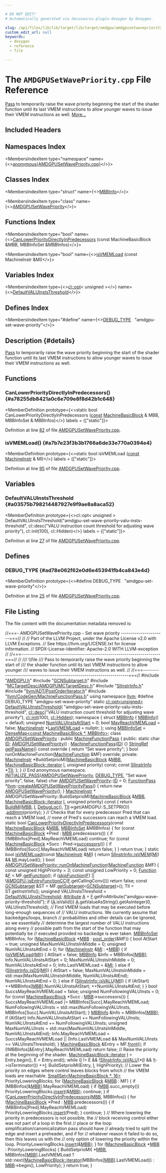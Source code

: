 ```yaml
---

# DO NOT EDIT!
# Automatically generated via docusaurus-plugin-doxygen by Doxygen.

slug: /api/files/lib/lib/target/lib/target/amdgpu/amdgpusetwavepriority-cpp
custom_edit_url: null
keywords:
  - doxygen
  - reference
  - file

---
```





# The `AMDGPUSetWavePriority.cpp` File Reference

<DoxygenPage pluginConfig={pluginConfig}>

<a href="/docs/api/classes/llvm/pass">Pass</a> to temporarily raise the wave priority beginning the start of the shader function until its last VMEM instructions to allow younger waves to issue their VMEM instructions as well. <a href="#details">More...</a>

## Included Headers

<IncludesList>
<IncludesListItem
  filePath="AMDGPU.h"
  permalink="/docs/api/files/lib/lib/target/lib/target/amdgpu/amdgpu-h"
  isLocal="true" />
<IncludesListItem
  filePath="GCNSubtarget.h"
  permalink="/docs/api/files/lib/lib/target/lib/target/amdgpu/gcnsubtarget-h"
  isLocal="true" />
<IncludesListItem
  filePath="MCTargetDesc/AMDGPUMCTargetDesc.h"
  permalink="/docs/api/files/lib/lib/target/lib/target/amdgpu/lib/target/amdgpu/mctargetdesc/amdgpumctargetdesc-h"
  isLocal="true" />
<IncludesListItem
  filePath="SIInstrInfo.h"
  permalink="/docs/api/files/lib/lib/target/lib/target/amdgpu/siinstrinfo-h"
  isLocal="true" />
<IncludesListItem
  filePath="llvm/ADT/PostOrderIterator.h"
  permalink="/docs/api/files/include/include/llvm/include/llvm/adt/postorderiterator-h"
  isLocal="true" />
<IncludesListItem
  filePath="llvm/CodeGen/MachineFunctionPass.h"
  permalink="/docs/api/files/include/include/llvm/include/llvm/codegen/machinefunctionpass-h"
  isLocal="true" />
</IncludesList>

## Namespaces Index

<MembersIndex>

<MembersIndexItem
  type="namespace"
  name={<><a href="/docs/api/namespaces/anonymous-amdgpusetwavepriority-cpp-">anonymous&#123;AMDGPUSetWavePriority.cpp&#125;</a></>}>
</MembersIndexItem>

</MembersIndex>

## Classes Index

<MembersIndex>

<MembersIndexItem
  type="struct"
  name={<><a href="/docs/api/structs/anonymous-namespace-amdgpusetwavepriority-cpp-/mbbinfo">MBBInfo</a></>}>
</MembersIndexItem>

<MembersIndexItem
  type="class"
  name={<><a href="/docs/api/classes/anonymous-namespace-amdgpusetwavepriority-cpp-/amdgpusetwavepriority">AMDGPUSetWavePriority</a></>}>
</MembersIndexItem>

</MembersIndex>

## Functions Index

<MembersIndex>

<MembersIndexItem
  type="bool"
  name={<><a href="#a78255db8421a0c6e709e8f8d42b1c648">CanLowerPriorityDirectlyInPredecessors</a> (const MachineBasicBlock &amp;MBB, MBBInfoSet &amp;MBBInfos)</>}>
</MembersIndexItem>

<MembersIndexItem
  type="bool"
  name={<><a href="#a7b7e23f3b3b1766a6de33e770a0394e4">isVMEMLoad</a> (const MachineInstr &amp;MI)</>}>
</MembersIndexItem>

</MembersIndex>

## Variables Index

<MembersIndex>

<MembersIndexItem
  type={<><a href="/docs/api/classes/llvm/cl/opt">cl::opt</a>&lt; unsigned &gt;</>}
  name={<><a href="#a03575b798214487927e9f9ae8a8aca52">DefaultVALUInstsThreshold</a></>}>
</MembersIndexItem>

</MembersIndex>

## Defines Index

<MembersIndex>

<MembersIndexItem
  type="#define"
  name={<><a href="#ad78e062f62e0d6e453941fb4ca843e4d">DEBUG&#95;TYPE</a>&nbsp;&nbsp;&nbsp;&quot;amdgpu-set-wave-priority&quot;</>}>
</MembersIndexItem>

</MembersIndex>

## Description {#details}

<a href="/docs/api/classes/llvm/pass">Pass</a> to temporarily raise the wave priority beginning the start of the shader function until its last VMEM instructions to allow younger waves to issue their VMEM instructions as well.

<SectionDefinition>

## Functions

### CanLowerPriorityDirectlyInPredecessors() {#a78255db8421a0c6e709e8f8d42b1c648}

<MemberDefinition
  prototype={<>static bool CanLowerPriorityDirectlyInPredecessors (<a href="/docs/api/files/lib/lib/target/lib/target/aarch64/aarch64promoteconstant-cpp/#a90f8350fecae261c25be85d38b451bff">const</a> <a href="/docs/api/classes/llvm/machinebasicblock">MachineBasicBlock</a> &amp; MBB, MBBInfoSet &amp; MBBInfos)</>}
  labels = {["static"]}>

Definition at line <a href="#l00082">82</a> of file <a href="/docs/api/files/lib/lib/target/lib/target/amdgpu/amdgpusetwavepriority-cpp">AMDGPUSetWavePriority.cpp</a>.
</MemberDefinition>

### isVMEMLoad() {#a7b7e23f3b3b1766a6de33e770a0394e4}

<MemberDefinition
  prototype={<>static bool isVMEMLoad (<a href="/docs/api/files/lib/lib/target/lib/target/aarch64/aarch64promoteconstant-cpp/#a90f8350fecae261c25be85d38b451bff">const</a> <a href="/docs/api/classes/llvm/machineinstr">MachineInstr</a> &amp; MI)</>}
  labels = {["static"]}>

Definition at line <a href="#l00095">95</a> of file <a href="/docs/api/files/lib/lib/target/lib/target/amdgpu/amdgpusetwavepriority-cpp">AMDGPUSetWavePriority.cpp</a>.
</MemberDefinition>

</SectionDefinition>

<SectionDefinition>

## Variables

### DefaultVALUInstsThreshold {#a03575b798214487927e9f9ae8a8aca52}

<MemberDefinition
  prototype={<>cl::opt&lt; unsigned &gt; DefaultVALUInstsThreshold(&quot;amdgpu-set-wave-priority-valu-insts-threshold&quot;, cl::desc(&quot;VALU instruction count threshold for adjusting wave priority&quot;), cl::init(100), cl::Hidden)</>}
  labels = {["static"]}>

Definition at line <a href="#l00027">27</a> of file <a href="/docs/api/files/lib/lib/target/lib/target/amdgpu/amdgpusetwavepriority-cpp">AMDGPUSetWavePriority.cpp</a>.
</MemberDefinition>

</SectionDefinition>

<SectionDefinition>

## Defines

### DEBUG&#95;TYPE {#ad78e062f62e0d6e453941fb4ca843e4d}

<MemberDefinition
  prototype={<>#define DEBUG&#95;TYPE&nbsp;&nbsp;&nbsp;&quot;amdgpu-set-wave-priority&quot;</>}>

Definition at line <a href="#l00025">25</a> of file <a href="/docs/api/files/lib/lib/target/lib/target/amdgpu/amdgpusetwavepriority-cpp">AMDGPUSetWavePriority.cpp</a>.
</MemberDefinition>

</SectionDefinition>

## File Listing

The file content with the documentation metadata removed is:

<ProgramListing>

<Link id="l00001" /><CodeLine lineNumber="1"><Highlight kind="comment">//===- AMDGPUSetWavePriority.cpp - Set wave priority ----------------------===//</Highlight><Highlight kind="normal"></Highlight></CodeLine>
<Link id="l00002" /><CodeLine lineNumber="2"><Highlight kind="normal"></Highlight><Highlight kind="comment">//</Highlight><Highlight kind="normal"></Highlight></CodeLine>
<Link id="l00003" /><CodeLine lineNumber="3"><Highlight kind="normal"></Highlight><Highlight kind="comment">// Part of the LLVM Project, under the Apache License v2.0 with LLVM Exceptions.</Highlight><Highlight kind="normal"></Highlight></CodeLine>
<Link id="l00004" /><CodeLine lineNumber="4"><Highlight kind="normal"></Highlight><Highlight kind="comment">// See https://llvm.org/LICENSE.txt for license information.</Highlight><Highlight kind="normal"></Highlight></CodeLine>
<Link id="l00005" /><CodeLine lineNumber="5"><Highlight kind="normal"></Highlight><Highlight kind="comment">// SPDX-License-Identifier: Apache-2.0 WITH LLVM-exception</Highlight><Highlight kind="normal"></Highlight></CodeLine>
<Link id="l00006" /><CodeLine lineNumber="6"><Highlight kind="normal"></Highlight><Highlight kind="comment">//</Highlight><Highlight kind="normal"></Highlight></CodeLine>
<Link id="l00007" /><CodeLine lineNumber="7"><Highlight kind="normal"></Highlight><Highlight kind="comment">//===----------------------------------------------------------------------===//</Highlight><Highlight kind="normal"></Highlight></CodeLine>
<Link id="l00008" /><CodeLine lineNumber="8"><Highlight kind="normal"></Highlight><Highlight kind="comment">//</Highlight><Highlight kind="comment"></Highlight></CodeLine>
<Link id="l00009" /><CodeLine lineNumber="9"><Highlight kind="comment">/// \\file</Highlight></CodeLine>
<Link id="l00010" /><CodeLine lineNumber="10"><Highlight kind="comment">/// Pass to temporarily raise the wave priority beginning the start of</Highlight></CodeLine>
<Link id="l00011" /><CodeLine lineNumber="11"><Highlight kind="comment">/// the shader function until its last VMEM instructions to allow younger</Highlight></CodeLine>
<Link id="l00012" /><CodeLine lineNumber="12"><Highlight kind="comment">/// waves to issue their VMEM instructions as well.</Highlight><Highlight kind="normal"></Highlight></CodeLine>
<Link id="l00013" /><CodeLine lineNumber="13"><Highlight kind="normal"></Highlight><Highlight kind="comment">//</Highlight><Highlight kind="normal"></Highlight></CodeLine>
<Link id="l00014" /><CodeLine lineNumber="14"><Highlight kind="normal"></Highlight><Highlight kind="comment">//===----------------------------------------------------------------------===//</Highlight><Highlight kind="normal"></Highlight></CodeLine>
<Link id="l00015" /><CodeLine lineNumber="15"><Highlight kind="normal"></Highlight></CodeLine>
<Link id="l00016" /><CodeLine lineNumber="16"><Highlight kind="normal"></Highlight><Highlight kind="preprocessor">#include &quot;<a href="/docs/api/files/lib/lib/target/lib/target/amdgpu/amdgpu-h">AMDGPU.h</a>&quot;</Highlight><Highlight kind="normal"></Highlight></CodeLine>
<Link id="l00017" /><CodeLine lineNumber="17"><Highlight kind="normal"></Highlight><Highlight kind="preprocessor">#include &quot;<a href="/docs/api/files/lib/lib/target/lib/target/amdgpu/gcnsubtarget-h">GCNSubtarget.h</a>&quot;</Highlight><Highlight kind="normal"></Highlight></CodeLine>
<Link id="l00018" /><CodeLine lineNumber="18"><Highlight kind="normal"></Highlight><Highlight kind="preprocessor">#include &quot;<a href="/docs/api/files/lib/lib/target/lib/target/amdgpu/lib/target/amdgpu/mctargetdesc/amdgpumctargetdesc-h">MCTargetDesc/AMDGPUMCTargetDesc.h</a>&quot;</Highlight><Highlight kind="normal"></Highlight></CodeLine>
<Link id="l00019" /><CodeLine lineNumber="19"><Highlight kind="normal"></Highlight><Highlight kind="preprocessor">#include &quot;<a href="/docs/api/files/lib/lib/target/lib/target/amdgpu/siinstrinfo-h">SIInstrInfo.h</a>&quot;</Highlight><Highlight kind="normal"></Highlight></CodeLine>
<Link id="l00020" /><CodeLine lineNumber="20"><Highlight kind="normal"></Highlight><Highlight kind="preprocessor">#include &quot;<a href="/docs/api/files/include/include/llvm/include/llvm/adt/postorderiterator-h">llvm/ADT/PostOrderIterator.h</a>&quot;</Highlight><Highlight kind="normal"></Highlight></CodeLine>
<Link id="l00021" /><CodeLine lineNumber="21"><Highlight kind="normal"></Highlight><Highlight kind="preprocessor">#include &quot;<a href="/docs/api/files/include/include/llvm/include/llvm/codegen/machinefunctionpass-h">llvm/CodeGen/MachineFunctionPass.h</a>&quot;</Highlight><Highlight kind="normal"></Highlight></CodeLine>
<Link id="l00022" /><CodeLine lineNumber="22"><Highlight kind="normal"></Highlight></CodeLine>
<Link id="l00023" /><CodeLine lineNumber="23"><Highlight kind="normal"></Highlight><Highlight kind="keyword">using namespace </Highlight><Highlight kind="normal"><a href="/docs/api/namespaces/llvm">llvm</a>;</Highlight></CodeLine>
<Link id="l00024" /><CodeLine lineNumber="24"><Highlight kind="normal"></Highlight></CodeLine>
<Link id="l00025" /><CodeLine lineNumber="25" lineLink="#ad78e062f62e0d6e453941fb4ca843e4d"><Highlight kind="normal"></Highlight><Highlight kind="preprocessor">#define DEBUG&#95;TYPE &quot;amdgpu-set-wave-priority&quot;</Highlight><Highlight kind="normal"></Highlight></CodeLine>
<Link id="l00026" /><CodeLine lineNumber="26"><Highlight kind="normal"></Highlight></CodeLine>
<Link id="l00027" /><CodeLine lineNumber="27" lineLink="#a03575b798214487927e9f9ae8a8aca52"><Highlight kind="normal"></Highlight><Highlight kind="keyword">static</Highlight><Highlight kind="normal"> <a href="/docs/api/classes/llvm/cl/opt">cl::opt&lt;unsigned&gt;</a> <a href="#a03575b798214487927e9f9ae8a8aca52">DefaultVALUInstsThreshold</a>(</Highlight></CodeLine>
<Link id="l00028" /><CodeLine lineNumber="28"><Highlight kind="normal">    </Highlight><Highlight kind="stringliteral">&quot;amdgpu-set-wave-priority-valu-insts-threshold&quot;</Highlight><Highlight kind="normal">,</Highlight></CodeLine>
<Link id="l00029" /><CodeLine lineNumber="29"><Highlight kind="normal">    <a href="/docs/api/structs/llvm/cl/desc">cl::desc</a>(</Highlight><Highlight kind="stringliteral">&quot;VALU instruction count threshold for adjusting wave priority&quot;</Highlight><Highlight kind="normal">),</Highlight></CodeLine>
<Link id="l00030" /><CodeLine lineNumber="30"><Highlight kind="normal">    <a href="/docs/api/namespaces/llvm/cl/#ac12e6a8f3a1b511f0dee2ed6de0ae806">cl::init</a>(100), <a href="/docs/api/namespaces/llvm/cl/#a68075925a54790e71ca790e1d4f21a40a263ac008d8d31f13ce460395fc4cf7e6">cl::Hidden</a>);</Highlight></CodeLine>
<Link id="l00031" /><CodeLine lineNumber="31"><Highlight kind="normal"></Highlight></CodeLine>
<Link id="l00032" /><CodeLine lineNumber="32" lineLink="/docs/api/namespaces/anonymous-amdgpusetwavepriority-cpp-"><Highlight kind="normal"></Highlight><Highlight kind="keyword">namespace </Highlight><Highlight kind="normal">&#123;</Highlight></CodeLine>
<Link id="l00033" /><CodeLine lineNumber="33"><Highlight kind="normal"></Highlight></CodeLine>
<Link id="l00034" /><CodeLine lineNumber="34" lineLink="/docs/api/structs/anonymous-namespace-amdgpusetwavepriority-cpp-/mbbinfo"><Highlight kind="normal"></Highlight><Highlight kind="keyword">struct </Highlight><Highlight kind="normal"><a href="/docs/api/structs/anonymous-namespace-amdgpusetwavepriority-cpp-/mbbinfo/#a772ad75ff209c623667a4eec0680467b">MBBInfo</a> &#123;</Highlight></CodeLine>
<Link id="l00035" /><CodeLine lineNumber="35" lineLink="/docs/api/structs/anonymous-namespace-amdgpusetwavepriority-cpp-/mbbinfo/#a772ad75ff209c623667a4eec0680467b"><Highlight kind="normal">  <a href="/docs/api/structs/anonymous-namespace-amdgpusetwavepriority-cpp-/mbbinfo/#a772ad75ff209c623667a4eec0680467b">MBBInfo</a>() = </Highlight><Highlight kind="keywordflow">default</Highlight><Highlight kind="normal">;</Highlight></CodeLine>
<Link id="l00036" /><CodeLine lineNumber="36" lineLink="/docs/api/structs/anonymous-namespace-amdgpusetwavepriority-cpp-/mbbinfo/#ac4b5696d4e17916127b2b014d46023f5"><Highlight kind="normal">  </Highlight><Highlight kind="keywordtype">unsigned</Highlight><Highlight kind="normal"> <a href="/docs/api/structs/anonymous-namespace-amdgpusetwavepriority-cpp-/mbbinfo/#ac4b5696d4e17916127b2b014d46023f5">NumVALUInstsAtStart</a> = 0;</Highlight></CodeLine>
<Link id="l00037" /><CodeLine lineNumber="37" lineLink="/docs/api/structs/anonymous-namespace-amdgpusetwavepriority-cpp-/mbbinfo/#ac183f7bf12510800542a82a29fa96ee9"><Highlight kind="normal">  </Highlight><Highlight kind="keywordtype">bool</Highlight><Highlight kind="normal"> <a href="/docs/api/structs/anonymous-namespace-amdgpusetwavepriority-cpp-/mbbinfo/#ac183f7bf12510800542a82a29fa96ee9">MayReachVMEMLoad</a> = </Highlight><Highlight kind="keyword">false</Highlight><Highlight kind="normal">;</Highlight></CodeLine>
<Link id="l00038" /><CodeLine lineNumber="38" lineLink="/docs/api/structs/anonymous-namespace-amdgpusetwavepriority-cpp-/mbbinfo/#a01f94a546ce324f33b06e8152752032b"><Highlight kind="normal">  <a href="/docs/api/classes/llvm/machineinstr">MachineInstr</a> &#42;<a href="/docs/api/structs/anonymous-namespace-amdgpusetwavepriority-cpp-/mbbinfo/#a01f94a546ce324f33b06e8152752032b">LastVMEMLoad</a> = </Highlight><Highlight kind="keyword">nullptr</Highlight><Highlight kind="normal">;</Highlight></CodeLine>
<Link id="l00039" /><CodeLine lineNumber="39"><Highlight kind="normal">&#125;;</Highlight></CodeLine>
<Link id="l00040" /><CodeLine lineNumber="40"><Highlight kind="normal"></Highlight></CodeLine>
<Link id="l00041" /><CodeLine lineNumber="41" lineLink="/docs/api/namespaces/anonymous-amdgpusetwavepriority-cpp-/#a52c1ef3bc48384765161eec7bd377eab"><Highlight kind="normal"></Highlight><Highlight kind="keyword">using </Highlight><Highlight kind="normal"><a href="/docs/api/namespaces/anonymous-amdgpusetwavepriority-cpp-/#a52c1ef3bc48384765161eec7bd377eab">MBBInfoSet</a> = <a href="/docs/api/classes/llvm/densemap">DenseMap&lt;const MachineBasicBlock &#42;, MBBInfo&gt;</a>;</Highlight></CodeLine>
<Link id="l00042" /><CodeLine lineNumber="42"><Highlight kind="normal"></Highlight></CodeLine>
<Link id="l00043" /><CodeLine lineNumber="43" lineLink="/docs/api/classes/anonymous-namespace-amdgpusetwavepriority-cpp-/amdgpusetwavepriority"><Highlight kind="normal"></Highlight><Highlight kind="keyword">class </Highlight><Highlight kind="normal"><a href="/docs/api/classes/anonymous-namespace-amdgpusetwavepriority-cpp-/amdgpusetwavepriority/#a54308128f34269d122780048793e674c">AMDGPUSetWavePriority</a> : </Highlight><Highlight kind="keyword">public</Highlight><Highlight kind="normal"> <a href="/docs/api/classes/llvm/machinefunctionpass/#a29c81d2386f4a727c6d33413807530c8">MachineFunctionPass</a> &#123;</Highlight></CodeLine>
<Link id="l00044" /><CodeLine lineNumber="44"><Highlight kind="normal"></Highlight><Highlight kind="keyword">public</Highlight><Highlight kind="normal">:</Highlight></CodeLine>
<Link id="l00045" /><CodeLine lineNumber="45" lineLink="/docs/api/classes/anonymous-namespace-amdgpusetwavepriority-cpp-/amdgpusetwavepriority/#a2a8480bbb0d40a9cc937d858e9f720a9"><Highlight kind="normal">  </Highlight><Highlight kind="keyword">static</Highlight><Highlight kind="normal"> </Highlight><Highlight kind="keywordtype">char</Highlight><Highlight kind="normal"> <a href="/docs/api/classes/anonymous-namespace-amdgpusetwavepriority-cpp-/amdgpusetwavepriority/#a2a8480bbb0d40a9cc937d858e9f720a9">ID</a>;</Highlight></CodeLine>
<Link id="l00046" /><CodeLine lineNumber="46"><Highlight kind="normal"></Highlight></CodeLine>
<Link id="l00047" /><CodeLine lineNumber="47" lineLink="/docs/api/classes/anonymous-namespace-amdgpusetwavepriority-cpp-/amdgpusetwavepriority/#a54308128f34269d122780048793e674c"><Highlight kind="normal">  <a href="/docs/api/classes/anonymous-namespace-amdgpusetwavepriority-cpp-/amdgpusetwavepriority/#a54308128f34269d122780048793e674c">AMDGPUSetWavePriority</a>() : <a href="/docs/api/classes/llvm/machinefunctionpass/#a29c81d2386f4a727c6d33413807530c8">MachineFunctionPass</a>(<a href="/docs/api/classes/anonymous-namespace-amdgpusetwavepriority-cpp-/amdgpusetwavepriority/#a2a8480bbb0d40a9cc937d858e9f720a9">ID</a>) &#123;&#125;</Highlight></CodeLine>
<Link id="l00048" /><CodeLine lineNumber="48"><Highlight kind="normal"></Highlight></CodeLine>
<Link id="l00049" /><CodeLine lineNumber="49" lineLink="/docs/api/classes/anonymous-namespace-amdgpusetwavepriority-cpp-/amdgpusetwavepriority/#a723effe6ec91d8d6254862d35cca0bb6"><Highlight kind="normal">  <a href="/docs/api/classes/llvm/stringref">StringRef</a> <a href="/docs/api/classes/anonymous-namespace-amdgpusetwavepriority-cpp-/amdgpusetwavepriority/#a723effe6ec91d8d6254862d35cca0bb6">getPassName</a>()</Highlight><Highlight kind="keyword"> const override </Highlight><Highlight kind="normal">&#123; </Highlight><Highlight kind="keywordflow">return</Highlight><Highlight kind="normal"> </Highlight><Highlight kind="stringliteral">&quot;Set wave priority&quot;</Highlight><Highlight kind="normal">; &#125;</Highlight></CodeLine>
<Link id="l00050" /><CodeLine lineNumber="50"><Highlight kind="normal"></Highlight></CodeLine>
<Link id="l00051" /><CodeLine lineNumber="51"><Highlight kind="normal">  </Highlight><Highlight kind="keywordtype">bool</Highlight><Highlight kind="normal"> runOnMachineFunction(<a href="/docs/api/classes/llvm/machinefunction">MachineFunction</a> &amp;MF) </Highlight><Highlight kind="keyword">override</Highlight><Highlight kind="normal">;</Highlight></CodeLine>
<Link id="l00052" /><CodeLine lineNumber="52"><Highlight kind="normal"></Highlight></CodeLine>
<Link id="l00053" /><CodeLine lineNumber="53"><Highlight kind="normal"></Highlight><Highlight kind="keyword">private</Highlight><Highlight kind="normal">:</Highlight></CodeLine>
<Link id="l00054" /><CodeLine lineNumber="54"><Highlight kind="normal">  <a href="/docs/api/classes/llvm/machineinstr">MachineInstr</a> &#42;BuildSetprioMI(<a href="/docs/api/classes/llvm/machinebasicblock">MachineBasicBlock</a> &amp;<a href="/docs/api/files/lib/lib/target/lib/target/arm/armslshardening-cpp/#a5958512eae2979bd2eb383977996a600">MBB</a>,</Highlight></CodeLine>
<Link id="l00055" /><CodeLine lineNumber="55"><Highlight kind="normal">                               <a href="/docs/api/classes/llvm/machinebasicblock/#ae34c996b58df9b9ce6695a0c8b70c533">MachineBasicBlock::iterator</a> <a href="/docs/api/files/lib/lib/support/md5-cpp/#ac0eafdc9ee161b71e7af98af736952fd">I</a>,</Highlight></CodeLine>
<Link id="l00056" /><CodeLine lineNumber="56"><Highlight kind="normal">                               </Highlight><Highlight kind="keywordtype">unsigned</Highlight><Highlight kind="normal"> priority) </Highlight><Highlight kind="keyword">const</Highlight><Highlight kind="normal">;</Highlight></CodeLine>
<Link id="l00057" /><CodeLine lineNumber="57"><Highlight kind="normal"></Highlight></CodeLine>
<Link id="l00058" /><CodeLine lineNumber="58"><Highlight kind="normal">  </Highlight><Highlight kind="keyword">const</Highlight><Highlight kind="normal"> <a href="/docs/api/classes/llvm/siinstrinfo">SIInstrInfo</a> &#42;<a href="/docs/api/files/lib/lib/target/lib/target/hexagon/hexagoncopytocombine-cpp/#a1d40004718218dbdf06b496766299101">TII</a>;</Highlight></CodeLine>
<Link id="l00059" /><CodeLine lineNumber="59"><Highlight kind="normal">&#125;;</Highlight></CodeLine>
<Link id="l00060" /><CodeLine lineNumber="60"><Highlight kind="normal"></Highlight></CodeLine>
<Link id="l00061" /><CodeLine lineNumber="61"><Highlight kind="normal">&#125; </Highlight><Highlight kind="comment">// End anonymous namespace.</Highlight><Highlight kind="normal"></Highlight></CodeLine>
<Link id="l00062" /><CodeLine lineNumber="62"><Highlight kind="normal"></Highlight></CodeLine>
<Link id="l00063" /><CodeLine lineNumber="63"><Highlight kind="normal"><a href="/docs/api/files/include/include/llvm/passsupport-h/#af807c9595d50b45c0008924c4679c85c">INITIALIZE&#95;PASS</a>(<a href="/docs/api/classes/anonymous-namespace-amdgpusetwavepriority-cpp-/amdgpusetwavepriority/#a54308128f34269d122780048793e674c">AMDGPUSetWavePriority</a>, <a href="/docs/api/files/include/include/llvm/include/llvm/adt/genericcycleimpl-h/#ad78e062f62e0d6e453941fb4ca843e4d">DEBUG&#95;TYPE</a>, </Highlight><Highlight kind="stringliteral">&quot;Set wave priority&quot;</Highlight><Highlight kind="normal">, </Highlight><Highlight kind="keyword">false</Highlight><Highlight kind="normal">,</Highlight></CodeLine>
<Link id="l00064" /><CodeLine lineNumber="64"><Highlight kind="normal">                </Highlight><Highlight kind="keyword">false</Highlight><Highlight kind="normal">)</Highlight></CodeLine>
<Link id="l00065" /><CodeLine lineNumber="65"><Highlight kind="normal"></Highlight></CodeLine>
<Link id="l00066" /><CodeLine lineNumber="66"><Highlight kind="normal">char <a href="/docs/api/classes/anonymous-namespace-amdgpusetwavepriority-cpp-/amdgpusetwavepriority/#a54308128f34269d122780048793e674c">AMDGPUSetWavePriority</a>::<a href="/docs/api/namespaces/llvm/callingconv/#abdf8cf606905c10634e831390981b0ed">ID</a> = 0;</Highlight></CodeLine>
<Link id="l00067" /><CodeLine lineNumber="67"><Highlight kind="normal"></Highlight></CodeLine>
<Link id="l00068" /><CodeLine lineNumber="68"><Highlight kind="normal"><a href="/docs/api/classes/llvm/functionpass">FunctionPass</a> &#42;<a href="/docs/api/namespaces/llvm">llvm</a>::<a href="/docs/api/namespaces/llvm/#a0b1328b2b52775fc6c78def1d06f39c6">createAMDGPUSetWavePriorityPass</a>() &#123;</Highlight></CodeLine>
<Link id="l00069" /><CodeLine lineNumber="69"><Highlight kind="normal">  </Highlight><Highlight kind="keywordflow">return</Highlight><Highlight kind="normal"> </Highlight><Highlight kind="keyword">new</Highlight><Highlight kind="normal"> <a href="/docs/api/classes/anonymous-namespace-amdgpusetwavepriority-cpp-/amdgpusetwavepriority/#a54308128f34269d122780048793e674c">AMDGPUSetWavePriority</a>();</Highlight></CodeLine>
<Link id="l00070" /><CodeLine lineNumber="70"><Highlight kind="normal">&#125;</Highlight></CodeLine>
<Link id="l00071" /><CodeLine lineNumber="71"><Highlight kind="normal"></Highlight></CodeLine>
<Link id="l00072" /><CodeLine lineNumber="72"><Highlight kind="normal"><a href="/docs/api/classes/llvm/machineinstr">MachineInstr</a> &#42;</Highlight></CodeLine>
<Link id="l00073" /><CodeLine lineNumber="73"><Highlight kind="normal">AMDGPUSetWavePriority::BuildSetprioMI(<a href="/docs/api/classes/llvm/machinebasicblock">MachineBasicBlock</a> &amp;<a href="/docs/api/files/lib/lib/target/lib/target/arm/armslshardening-cpp/#a5958512eae2979bd2eb383977996a600">MBB</a>,</Highlight></CodeLine>
<Link id="l00074" /><CodeLine lineNumber="74"><Highlight kind="normal">                                      <a href="/docs/api/classes/llvm/machinebasicblock/#ae34c996b58df9b9ce6695a0c8b70c533">MachineBasicBlock::iterator</a> <a href="/docs/api/files/lib/lib/support/md5-cpp/#ac0eafdc9ee161b71e7af98af736952fd">I</a>,</Highlight></CodeLine>
<Link id="l00075" /><CodeLine lineNumber="75"><Highlight kind="normal">                                      </Highlight><Highlight kind="keywordtype">unsigned</Highlight><Highlight kind="normal"> priority)</Highlight><Highlight kind="keyword"> const </Highlight><Highlight kind="normal">&#123;</Highlight></CodeLine>
<Link id="l00076" /><CodeLine lineNumber="76"><Highlight kind="normal">  </Highlight><Highlight kind="keywordflow">return</Highlight><Highlight kind="normal"> <a href="/docs/api/namespaces/llvm/#a17e04afcf0c5efeb0eb6a9a45287b5e4">BuildMI</a>(<a href="/docs/api/files/lib/lib/target/lib/target/arm/armslshardening-cpp/#a5958512eae2979bd2eb383977996a600">MBB</a>, <a href="/docs/api/files/lib/lib/support/md5-cpp/#ac0eafdc9ee161b71e7af98af736952fd">I</a>, <a href="/docs/api/namespaces/llvm/dwarf-linker/#a463a58e257d5f6fb2c39eb9a2474fc24ac2e06fc138163b7095fa483616a0a47a">DebugLoc</a>(), <a href="/docs/api/files/lib/lib/target/lib/target/hexagon/hexagoncopytocombine-cpp/#a1d40004718218dbdf06b496766299101">TII</a>-&gt;get(AMDGPU::S&#95;SETPRIO))</Highlight></CodeLine>
<Link id="l00077" /><CodeLine lineNumber="77"><Highlight kind="normal">      .<a href="/docs/api/classes/llvm/machineinstrbuilder/#a6c1f959947905135c7dd215b64957654">addImm</a>(priority);</Highlight></CodeLine>
<Link id="l00078" /><CodeLine lineNumber="78"><Highlight kind="normal">&#125;</Highlight></CodeLine>
<Link id="l00079" /><CodeLine lineNumber="79"><Highlight kind="normal"></Highlight></CodeLine>
<Link id="l00080" /><CodeLine lineNumber="80"><Highlight kind="normal"></Highlight><Highlight kind="comment">// Checks that for every predecessor Pred that can reach a VMEM load,</Highlight><Highlight kind="normal"></Highlight></CodeLine>
<Link id="l00081" /><CodeLine lineNumber="81"><Highlight kind="normal"></Highlight><Highlight kind="comment">// none of Pred&#39;s successors can reach a VMEM load.</Highlight><Highlight kind="normal"></Highlight></CodeLine>
<Link id="l00082" /><CodeLine lineNumber="82" lineLink="#a78255db8421a0c6e709e8f8d42b1c648"><Highlight kind="normal"></Highlight><Highlight kind="keyword">static</Highlight><Highlight kind="normal"> </Highlight><Highlight kind="keywordtype">bool</Highlight><Highlight kind="normal"> <a href="#a78255db8421a0c6e709e8f8d42b1c648">CanLowerPriorityDirectlyInPredecessors</a>(</Highlight><Highlight kind="keyword">const</Highlight><Highlight kind="normal"> <a href="/docs/api/classes/llvm/machinebasicblock">MachineBasicBlock</a> &amp;<a href="/docs/api/files/lib/lib/target/lib/target/arm/armslshardening-cpp/#a5958512eae2979bd2eb383977996a600">MBB</a>,</Highlight></CodeLine>
<Link id="l00083" /><CodeLine lineNumber="83"><Highlight kind="normal">                                                   <a href="/docs/api/namespaces/anonymous-amdgpusetwavepriority-cpp-/#a52c1ef3bc48384765161eec7bd377eab">MBBInfoSet</a> &amp;MBBInfos) &#123;</Highlight></CodeLine>
<Link id="l00084" /><CodeLine lineNumber="84"><Highlight kind="normal">  </Highlight><Highlight kind="keywordflow">for</Highlight><Highlight kind="normal"> (</Highlight><Highlight kind="keyword">const</Highlight><Highlight kind="normal"> <a href="/docs/api/classes/llvm/machinebasicblock">MachineBasicBlock</a> &#42;Pred : <a href="/docs/api/files/lib/lib/target/lib/target/arm/armslshardening-cpp/#a5958512eae2979bd2eb383977996a600">MBB</a>.predecessors()) &#123;</Highlight></CodeLine>
<Link id="l00085" /><CodeLine lineNumber="85"><Highlight kind="normal">    </Highlight><Highlight kind="keywordflow">if</Highlight><Highlight kind="normal"> (!MBBInfos&#91;Pred&#93;.MayReachVMEMLoad)</Highlight></CodeLine>
<Link id="l00086" /><CodeLine lineNumber="86"><Highlight kind="normal">      </Highlight><Highlight kind="keywordflow">continue</Highlight><Highlight kind="normal">;</Highlight></CodeLine>
<Link id="l00087" /><CodeLine lineNumber="87"><Highlight kind="normal">    </Highlight><Highlight kind="keywordflow">for</Highlight><Highlight kind="normal"> (</Highlight><Highlight kind="keyword">const</Highlight><Highlight kind="normal"> <a href="/docs/api/classes/llvm/machinebasicblock">MachineBasicBlock</a> &#42;Succ : Pred-&gt;<a href="/docs/api/classes/llvm/machinebasicblock/#ad88ff1529541fb4e243cc8ed90b11131">successors</a>()) &#123;</Highlight></CodeLine>
<Link id="l00088" /><CodeLine lineNumber="88"><Highlight kind="normal">      </Highlight><Highlight kind="keywordflow">if</Highlight><Highlight kind="normal"> (MBBInfos&#91;Succ&#93;.MayReachVMEMLoad)</Highlight></CodeLine>
<Link id="l00089" /><CodeLine lineNumber="89"><Highlight kind="normal">        </Highlight><Highlight kind="keywordflow">return</Highlight><Highlight kind="normal"> </Highlight><Highlight kind="keyword">false</Highlight><Highlight kind="normal">;</Highlight></CodeLine>
<Link id="l00090" /><CodeLine lineNumber="90"><Highlight kind="normal">    &#125;</Highlight></CodeLine>
<Link id="l00091" /><CodeLine lineNumber="91"><Highlight kind="normal">  &#125;</Highlight></CodeLine>
<Link id="l00092" /><CodeLine lineNumber="92"><Highlight kind="normal">  </Highlight><Highlight kind="keywordflow">return</Highlight><Highlight kind="normal"> </Highlight><Highlight kind="keyword">true</Highlight><Highlight kind="normal">;</Highlight></CodeLine>
<Link id="l00093" /><CodeLine lineNumber="93"><Highlight kind="normal">&#125;</Highlight></CodeLine>
<Link id="l00094" /><CodeLine lineNumber="94"><Highlight kind="normal"></Highlight></CodeLine>
<Link id="l00095" /><CodeLine lineNumber="95" lineLink="#a7b7e23f3b3b1766a6de33e770a0394e4"><Highlight kind="normal"></Highlight><Highlight kind="keyword">static</Highlight><Highlight kind="normal"> </Highlight><Highlight kind="keywordtype">bool</Highlight><Highlight kind="normal"> <a href="#a7b7e23f3b3b1766a6de33e770a0394e4">isVMEMLoad</a>(</Highlight><Highlight kind="keyword">const</Highlight><Highlight kind="normal"> <a href="/docs/api/classes/llvm/machineinstr">MachineInstr</a> &amp;<a href="/docs/api/files/lib/lib/codegen/lib/codegen/globalisel/irtranslator-cpp/#abe44dfdea65b4f7e11e0a608ab708b76">MI</a>) &#123;</Highlight></CodeLine>
<Link id="l00096" /><CodeLine lineNumber="96"><Highlight kind="normal">  </Highlight><Highlight kind="keywordflow">return</Highlight><Highlight kind="normal"> <a href="/docs/api/classes/llvm/siinstrinfo/#a08b830059090a1bb27b14e1e524fdb46">SIInstrInfo::isVMEM</a>(<a href="/docs/api/files/lib/lib/codegen/lib/codegen/globalisel/irtranslator-cpp/#abe44dfdea65b4f7e11e0a608ab708b76">MI</a>) &amp;&amp; <a href="/docs/api/files/lib/lib/codegen/lib/codegen/globalisel/irtranslator-cpp/#abe44dfdea65b4f7e11e0a608ab708b76">MI</a>.mayLoad();</Highlight></CodeLine>
<Link id="l00097" /><CodeLine lineNumber="97"><Highlight kind="normal">&#125;</Highlight></CodeLine>
<Link id="l00098" /><CodeLine lineNumber="98"><Highlight kind="normal"></Highlight></CodeLine>
<Link id="l00099" /><CodeLine lineNumber="99" lineLink="/docs/api/classes/anonymous-namespace-amdgpusetwavepriority-cpp-/amdgpusetwavepriority/#abca075108e917d65c698fd137d0afdd9"><Highlight kind="normal"></Highlight><Highlight kind="keywordtype">bool</Highlight><Highlight kind="normal"> <a href="/docs/api/classes/anonymous-namespace-amdgpusetwavepriority-cpp-/amdgpusetwavepriority/#abca075108e917d65c698fd137d0afdd9">AMDGPUSetWavePriority::runOnMachineFunction</a>(<a href="/docs/api/classes/llvm/machinefunction">MachineFunction</a> &amp;MF) &#123;</Highlight></CodeLine>
<Link id="l00100" /><CodeLine lineNumber="100"><Highlight kind="normal">  </Highlight><Highlight kind="keyword">const</Highlight><Highlight kind="normal"> </Highlight><Highlight kind="keywordtype">unsigned</Highlight><Highlight kind="normal"> HighPriority = 3;</Highlight></CodeLine>
<Link id="l00101" /><CodeLine lineNumber="101"><Highlight kind="normal">  </Highlight><Highlight kind="keyword">const</Highlight><Highlight kind="normal"> </Highlight><Highlight kind="keywordtype">unsigned</Highlight><Highlight kind="normal"> LowPriority = 0;</Highlight></CodeLine>
<Link id="l00102" /><CodeLine lineNumber="102"><Highlight kind="normal"></Highlight></CodeLine>
<Link id="l00103" /><CodeLine lineNumber="103"><Highlight kind="normal">  <a href="/docs/api/classes/llvm/function">Function</a> &amp;<a href="/docs/api/files/lib/lib/support/md5-cpp/#a96d73bbd7af15cb1fc38c3f4a3bd82e9">F</a> = MF.<a href="/docs/api/classes/llvm/machinefunction/#a977ddce262de45c645be23d951066351">getFunction</a>();</Highlight></CodeLine>
<Link id="l00104" /><CodeLine lineNumber="104"><Highlight kind="normal">  </Highlight><Highlight kind="keywordflow">if</Highlight><Highlight kind="normal"> (<a href="/docs/api/classes/llvm/functionpass/#af9f5f511d75e16f09a5520cb9444cfa8">skipFunction</a>(<a href="/docs/api/files/lib/lib/support/md5-cpp/#a96d73bbd7af15cb1fc38c3f4a3bd82e9">F</a>) || !<a href="/docs/api/namespaces/llvm/amdgpu/#a3c65c76a817d60e322ff750366674a92">AMDGPU::isEntryFunctionCC</a>(<a href="/docs/api/files/lib/lib/support/md5-cpp/#a96d73bbd7af15cb1fc38c3f4a3bd82e9">F</a>.getCallingConv()))</Highlight></CodeLine>
<Link id="l00105" /><CodeLine lineNumber="105"><Highlight kind="normal">    </Highlight><Highlight kind="keywordflow">return</Highlight><Highlight kind="normal"> </Highlight><Highlight kind="keyword">false</Highlight><Highlight kind="normal">;</Highlight></CodeLine>
<Link id="l00106" /><CodeLine lineNumber="106"><Highlight kind="normal"></Highlight></CodeLine>
<Link id="l00107" /><CodeLine lineNumber="107"><Highlight kind="normal">  </Highlight><Highlight kind="keyword">const</Highlight><Highlight kind="normal"> <a href="/docs/api/classes/llvm/gcnsubtarget">GCNSubtarget</a> &amp;ST = MF.<a href="/docs/api/classes/llvm/machinefunction/#a3825368aca2bc1550d173660df4da6a6">getSubtarget</a>&lt;<a href="/docs/api/classes/llvm/gcnsubtarget">GCNSubtarget</a>&gt;();</Highlight></CodeLine>
<Link id="l00108" /><CodeLine lineNumber="108"><Highlight kind="normal">  TII = ST.getInstrInfo();</Highlight></CodeLine>
<Link id="l00109" /><CodeLine lineNumber="109"><Highlight kind="normal"></Highlight></CodeLine>
<Link id="l00110" /><CodeLine lineNumber="110"><Highlight kind="normal">  </Highlight><Highlight kind="keywordtype">unsigned</Highlight><Highlight kind="normal"> VALUInstsThreshold = <a href="#a03575b798214487927e9f9ae8a8aca52">DefaultVALUInstsThreshold</a>;</Highlight></CodeLine>
<Link id="l00111" /><CodeLine lineNumber="111"><Highlight kind="normal">  <a href="/docs/api/classes/llvm/attribute">Attribute</a> <a href="/docs/api/files/lib/lib/ir/builtingcs-cpp/#a2e38c85003a042421cde1647632d0b72">A</a> = <a href="/docs/api/files/lib/lib/support/md5-cpp/#a96d73bbd7af15cb1fc38c3f4a3bd82e9">F</a>.getFnAttribute(</Highlight><Highlight kind="stringliteral">&quot;amdgpu-wave-priority-threshold&quot;</Highlight><Highlight kind="normal">);</Highlight></CodeLine>
<Link id="l00112" /><CodeLine lineNumber="112"><Highlight kind="normal">  </Highlight><Highlight kind="keywordflow">if</Highlight><Highlight kind="normal"> (<a href="/docs/api/files/lib/lib/ir/builtingcs-cpp/#a2e38c85003a042421cde1647632d0b72">A</a>.isValid())</Highlight></CodeLine>
<Link id="l00113" /><CodeLine lineNumber="113"><Highlight kind="normal">    <a href="/docs/api/files/lib/lib/ir/builtingcs-cpp/#a2e38c85003a042421cde1647632d0b72">A</a>.getValueAsString().getAsInteger(0, VALUInstsThreshold);</Highlight></CodeLine>
<Link id="l00114" /><CodeLine lineNumber="114"><Highlight kind="normal"></Highlight></CodeLine>
<Link id="l00115" /><CodeLine lineNumber="115"><Highlight kind="normal">  </Highlight><Highlight kind="comment">// Find VMEM loads that may be executed before long-enough sequences of</Highlight><Highlight kind="normal"></Highlight></CodeLine>
<Link id="l00116" /><CodeLine lineNumber="116"><Highlight kind="normal">  </Highlight><Highlight kind="comment">// VALU instructions. We currently assume that backedges/loops, branch</Highlight><Highlight kind="normal"></Highlight></CodeLine>
<Link id="l00117" /><CodeLine lineNumber="117"><Highlight kind="normal">  </Highlight><Highlight kind="comment">// probabilities and other details can be ignored, so we essentially</Highlight><Highlight kind="normal"></Highlight></CodeLine>
<Link id="l00118" /><CodeLine lineNumber="118"><Highlight kind="normal">  </Highlight><Highlight kind="comment">// determine the largest number of VALU instructions along every</Highlight><Highlight kind="normal"></Highlight></CodeLine>
<Link id="l00119" /><CodeLine lineNumber="119"><Highlight kind="normal">  </Highlight><Highlight kind="comment">// possible path from the start of the function that may potentially be</Highlight><Highlight kind="normal"></Highlight></CodeLine>
<Link id="l00120" /><CodeLine lineNumber="120"><Highlight kind="normal">  </Highlight><Highlight kind="comment">// executed provided no backedge is ever taken.</Highlight><Highlight kind="normal"></Highlight></CodeLine>
<Link id="l00121" /><CodeLine lineNumber="121"><Highlight kind="normal">  <a href="/docs/api/namespaces/anonymous-amdgpusetwavepriority-cpp-/#a52c1ef3bc48384765161eec7bd377eab">MBBInfoSet</a> MBBInfos;</Highlight></CodeLine>
<Link id="l00122" /><CodeLine lineNumber="122"><Highlight kind="normal">  </Highlight><Highlight kind="keywordflow">for</Highlight><Highlight kind="normal"> (<a href="/docs/api/classes/llvm/machinebasicblock">MachineBasicBlock</a> &#42;<a href="/docs/api/files/lib/lib/target/lib/target/arm/armslshardening-cpp/#a5958512eae2979bd2eb383977996a600">MBB</a> : <a href="/docs/api/namespaces/llvm/#a41c4916e8090ce40598db1a8dd2a5d5d">post&#95;order</a>(&amp;MF)) &#123;</Highlight></CodeLine>
<Link id="l00123" /><CodeLine lineNumber="123"><Highlight kind="normal">    </Highlight><Highlight kind="keywordtype">bool</Highlight><Highlight kind="normal"> AtStart = </Highlight><Highlight kind="keyword">true</Highlight><Highlight kind="normal">;</Highlight></CodeLine>
<Link id="l00124" /><CodeLine lineNumber="124"><Highlight kind="normal">    </Highlight><Highlight kind="keywordtype">unsigned</Highlight><Highlight kind="normal"> MaxNumVALUInstsInMiddle = 0;</Highlight></CodeLine>
<Link id="l00125" /><CodeLine lineNumber="125"><Highlight kind="normal">    </Highlight><Highlight kind="keywordtype">unsigned</Highlight><Highlight kind="normal"> NumVALUInstsAtEnd = 0;</Highlight></CodeLine>
<Link id="l00126" /><CodeLine lineNumber="126"><Highlight kind="normal">    </Highlight><Highlight kind="keywordflow">for</Highlight><Highlight kind="normal"> (<a href="/docs/api/classes/llvm/machineinstr">MachineInstr</a> &amp;<a href="/docs/api/files/lib/lib/codegen/lib/codegen/globalisel/irtranslator-cpp/#abe44dfdea65b4f7e11e0a608ab708b76">MI</a> : &#42;<a href="/docs/api/files/lib/lib/target/lib/target/arm/armslshardening-cpp/#a5958512eae2979bd2eb383977996a600">MBB</a>) &#123;</Highlight></CodeLine>
<Link id="l00127" /><CodeLine lineNumber="127"><Highlight kind="normal">      </Highlight><Highlight kind="keywordflow">if</Highlight><Highlight kind="normal"> (<a href="#a7b7e23f3b3b1766a6de33e770a0394e4">isVMEMLoad</a>(<a href="/docs/api/files/lib/lib/codegen/lib/codegen/globalisel/irtranslator-cpp/#abe44dfdea65b4f7e11e0a608ab708b76">MI</a>)) &#123;</Highlight></CodeLine>
<Link id="l00128" /><CodeLine lineNumber="128"><Highlight kind="normal">        AtStart = </Highlight><Highlight kind="keyword">false</Highlight><Highlight kind="normal">;</Highlight></CodeLine>
<Link id="l00129" /><CodeLine lineNumber="129"><Highlight kind="normal">        <a href="/docs/api/structs/anonymous-namespace-amdgpusetwavepriority-cpp-/mbbinfo">MBBInfo</a> &amp;Info = MBBInfos&#91;<a href="/docs/api/files/lib/lib/target/lib/target/arm/armslshardening-cpp/#a5958512eae2979bd2eb383977996a600">MBB</a>&#93;;</Highlight></CodeLine>
<Link id="l00130" /><CodeLine lineNumber="130"><Highlight kind="normal">        Info.NumVALUInstsAtStart = 0;</Highlight></CodeLine>
<Link id="l00131" /><CodeLine lineNumber="131"><Highlight kind="normal">        MaxNumVALUInstsInMiddle = 0;</Highlight></CodeLine>
<Link id="l00132" /><CodeLine lineNumber="132"><Highlight kind="normal">        NumVALUInstsAtEnd = 0;</Highlight></CodeLine>
<Link id="l00133" /><CodeLine lineNumber="133"><Highlight kind="normal">        Info.LastVMEMLoad = &amp;<a href="/docs/api/files/lib/lib/codegen/lib/codegen/globalisel/irtranslator-cpp/#abe44dfdea65b4f7e11e0a608ab708b76">MI</a>;</Highlight></CodeLine>
<Link id="l00134" /><CodeLine lineNumber="134"><Highlight kind="normal">      &#125; </Highlight><Highlight kind="keywordflow">else</Highlight><Highlight kind="normal"> </Highlight><Highlight kind="keywordflow">if</Highlight><Highlight kind="normal"> (<a href="/docs/api/classes/llvm/siinstrinfo/#a08b60e6be6801b1f90d723990ef68009">SIInstrInfo::isDS</a>(<a href="/docs/api/files/lib/lib/codegen/lib/codegen/globalisel/irtranslator-cpp/#abe44dfdea65b4f7e11e0a608ab708b76">MI</a>)) &#123;</Highlight></CodeLine>
<Link id="l00135" /><CodeLine lineNumber="135"><Highlight kind="normal">        AtStart = </Highlight><Highlight kind="keyword">false</Highlight><Highlight kind="normal">;</Highlight></CodeLine>
<Link id="l00136" /><CodeLine lineNumber="136"><Highlight kind="normal">        MaxNumVALUInstsInMiddle =</Highlight></CodeLine>
<Link id="l00137" /><CodeLine lineNumber="137"><Highlight kind="normal">            std::max(MaxNumVALUInstsInMiddle, NumVALUInstsAtEnd);</Highlight></CodeLine>
<Link id="l00138" /><CodeLine lineNumber="138"><Highlight kind="normal">        NumVALUInstsAtEnd = 0;</Highlight></CodeLine>
<Link id="l00139" /><CodeLine lineNumber="139"><Highlight kind="normal">      &#125; </Highlight><Highlight kind="keywordflow">else</Highlight><Highlight kind="normal"> </Highlight><Highlight kind="keywordflow">if</Highlight><Highlight kind="normal"> (<a href="/docs/api/classes/llvm/siinstrinfo/#ade8d533000b775c514d9ac189b66c3a5">SIInstrInfo::isVALU</a>(<a href="/docs/api/files/lib/lib/codegen/lib/codegen/globalisel/irtranslator-cpp/#abe44dfdea65b4f7e11e0a608ab708b76">MI</a>)) &#123;</Highlight></CodeLine>
<Link id="l00140" /><CodeLine lineNumber="140"><Highlight kind="normal">        </Highlight><Highlight kind="keywordflow">if</Highlight><Highlight kind="normal"> (AtStart)</Highlight></CodeLine>
<Link id="l00141" /><CodeLine lineNumber="141"><Highlight kind="normal">          ++MBBInfos&#91;<a href="/docs/api/files/lib/lib/target/lib/target/arm/armslshardening-cpp/#a5958512eae2979bd2eb383977996a600">MBB</a>&#93;.NumVALUInstsAtStart;</Highlight></CodeLine>
<Link id="l00142" /><CodeLine lineNumber="142"><Highlight kind="normal">        ++NumVALUInstsAtEnd;</Highlight></CodeLine>
<Link id="l00143" /><CodeLine lineNumber="143"><Highlight kind="normal">      &#125;</Highlight></CodeLine>
<Link id="l00144" /><CodeLine lineNumber="144"><Highlight kind="normal">    &#125;</Highlight></CodeLine>
<Link id="l00145" /><CodeLine lineNumber="145"><Highlight kind="normal"></Highlight></CodeLine>
<Link id="l00146" /><CodeLine lineNumber="146"><Highlight kind="normal">    </Highlight><Highlight kind="keywordtype">bool</Highlight><Highlight kind="normal"> SuccsMayReachVMEMLoad = </Highlight><Highlight kind="keyword">false</Highlight><Highlight kind="normal">;</Highlight></CodeLine>
<Link id="l00147" /><CodeLine lineNumber="147"><Highlight kind="normal">    </Highlight><Highlight kind="keywordtype">unsigned</Highlight><Highlight kind="normal"> NumFollowingVALUInsts = 0;</Highlight></CodeLine>
<Link id="l00148" /><CodeLine lineNumber="148"><Highlight kind="normal">    </Highlight><Highlight kind="keywordflow">for</Highlight><Highlight kind="normal"> (</Highlight><Highlight kind="keyword">const</Highlight><Highlight kind="normal"> <a href="/docs/api/classes/llvm/machinebasicblock">MachineBasicBlock</a> &#42;Succ : <a href="/docs/api/files/lib/lib/target/lib/target/arm/armslshardening-cpp/#a5958512eae2979bd2eb383977996a600">MBB</a>-&gt;successors()) &#123;</Highlight></CodeLine>
<Link id="l00149" /><CodeLine lineNumber="149"><Highlight kind="normal">      SuccsMayReachVMEMLoad |= MBBInfos&#91;Succ&#93;.MayReachVMEMLoad;</Highlight></CodeLine>
<Link id="l00150" /><CodeLine lineNumber="150"><Highlight kind="normal">      NumFollowingVALUInsts =</Highlight></CodeLine>
<Link id="l00151" /><CodeLine lineNumber="151"><Highlight kind="normal">          std::max(NumFollowingVALUInsts, MBBInfos&#91;Succ&#93;.NumVALUInstsAtStart);</Highlight></CodeLine>
<Link id="l00152" /><CodeLine lineNumber="152"><Highlight kind="normal">    &#125;</Highlight></CodeLine>
<Link id="l00153" /><CodeLine lineNumber="153"><Highlight kind="normal">    <a href="/docs/api/structs/anonymous-namespace-amdgpusetwavepriority-cpp-/mbbinfo">MBBInfo</a> &amp;Info = MBBInfos&#91;<a href="/docs/api/files/lib/lib/target/lib/target/arm/armslshardening-cpp/#a5958512eae2979bd2eb383977996a600">MBB</a>&#93;;</Highlight></CodeLine>
<Link id="l00154" /><CodeLine lineNumber="154"><Highlight kind="normal">    </Highlight><Highlight kind="keywordflow">if</Highlight><Highlight kind="normal"> (AtStart)</Highlight></CodeLine>
<Link id="l00155" /><CodeLine lineNumber="155"><Highlight kind="normal">      Info.NumVALUInstsAtStart += NumFollowingVALUInsts;</Highlight></CodeLine>
<Link id="l00156" /><CodeLine lineNumber="156"><Highlight kind="normal">    NumVALUInstsAtEnd += NumFollowingVALUInsts;</Highlight></CodeLine>
<Link id="l00157" /><CodeLine lineNumber="157"><Highlight kind="normal"></Highlight></CodeLine>
<Link id="l00158" /><CodeLine lineNumber="158"><Highlight kind="normal">    </Highlight><Highlight kind="keywordtype">unsigned</Highlight><Highlight kind="normal"> MaxNumVALUInsts =</Highlight></CodeLine>
<Link id="l00159" /><CodeLine lineNumber="159"><Highlight kind="normal">        std::max(MaxNumVALUInstsInMiddle, NumVALUInstsAtEnd);</Highlight></CodeLine>
<Link id="l00160" /><CodeLine lineNumber="160"><Highlight kind="normal">    Info.MayReachVMEMLoad =</Highlight></CodeLine>
<Link id="l00161" /><CodeLine lineNumber="161"><Highlight kind="normal">        SuccsMayReachVMEMLoad ||</Highlight></CodeLine>
<Link id="l00162" /><CodeLine lineNumber="162"><Highlight kind="normal">        (Info.LastVMEMLoad &amp;&amp; MaxNumVALUInsts &gt;= VALUInstsThreshold);</Highlight></CodeLine>
<Link id="l00163" /><CodeLine lineNumber="163"><Highlight kind="normal">  &#125;</Highlight></CodeLine>
<Link id="l00164" /><CodeLine lineNumber="164"><Highlight kind="normal"></Highlight></CodeLine>
<Link id="l00165" /><CodeLine lineNumber="165"><Highlight kind="normal">  <a href="/docs/api/classes/llvm/machinebasicblock">MachineBasicBlock</a> &amp;Entry = MF.<a href="/docs/api/classes/llvm/machinefunction/#ac8ca28de0f4dcee651340e7ef0c45233">front</a>();</Highlight></CodeLine>
<Link id="l00166" /><CodeLine lineNumber="166"><Highlight kind="normal">  </Highlight><Highlight kind="keywordflow">if</Highlight><Highlight kind="normal"> (!MBBInfos&#91;&amp;Entry&#93;.MayReachVMEMLoad)</Highlight></CodeLine>
<Link id="l00167" /><CodeLine lineNumber="167"><Highlight kind="normal">    </Highlight><Highlight kind="keywordflow">return</Highlight><Highlight kind="normal"> </Highlight><Highlight kind="keyword">false</Highlight><Highlight kind="normal">;</Highlight></CodeLine>
<Link id="l00168" /><CodeLine lineNumber="168"><Highlight kind="normal"></Highlight></CodeLine>
<Link id="l00169" /><CodeLine lineNumber="169"><Highlight kind="normal">  </Highlight><Highlight kind="comment">// Raise the priority at the beginning of the shader.</Highlight><Highlight kind="normal"></Highlight></CodeLine>
<Link id="l00170" /><CodeLine lineNumber="170"><Highlight kind="normal">  <a href="/docs/api/classes/llvm/machinebasicblock/#ae34c996b58df9b9ce6695a0c8b70c533">MachineBasicBlock::iterator</a> <a href="/docs/api/files/lib/lib/support/md5-cpp/#ac0eafdc9ee161b71e7af98af736952fd">I</a> = Entry.begin(), E = Entry.end();</Highlight></CodeLine>
<Link id="l00171" /><CodeLine lineNumber="171"><Highlight kind="normal">  </Highlight><Highlight kind="keywordflow">while</Highlight><Highlight kind="normal"> (<a href="/docs/api/files/lib/lib/support/md5-cpp/#ac0eafdc9ee161b71e7af98af736952fd">I</a> != E &amp;&amp; !<a href="/docs/api/classes/llvm/siinstrinfo/#ade8d533000b775c514d9ac189b66c3a5">SIInstrInfo::isVALU</a>(&#42;<a href="/docs/api/files/lib/lib/support/md5-cpp/#ac0eafdc9ee161b71e7af98af736952fd">I</a>) &amp;&amp; !<a href="/docs/api/files/lib/lib/support/md5-cpp/#ac0eafdc9ee161b71e7af98af736952fd">I</a>-&gt;isTerminator())</Highlight></CodeLine>
<Link id="l00172" /><CodeLine lineNumber="172"><Highlight kind="normal">    ++<a href="/docs/api/files/lib/lib/support/md5-cpp/#ac0eafdc9ee161b71e7af98af736952fd">I</a>;</Highlight></CodeLine>
<Link id="l00173" /><CodeLine lineNumber="173"><Highlight kind="normal">  BuildSetprioMI(Entry, <a href="/docs/api/files/lib/lib/support/md5-cpp/#ac0eafdc9ee161b71e7af98af736952fd">I</a>, HighPriority);</Highlight></CodeLine>
<Link id="l00174" /><CodeLine lineNumber="174"><Highlight kind="normal"></Highlight></CodeLine>
<Link id="l00175" /><CodeLine lineNumber="175"><Highlight kind="normal">  </Highlight><Highlight kind="comment">// Lower the priority on edges where control leaves blocks from which</Highlight><Highlight kind="normal"></Highlight></CodeLine>
<Link id="l00176" /><CodeLine lineNumber="176"><Highlight kind="normal">  </Highlight><Highlight kind="comment">// the VMEM loads are reachable.</Highlight><Highlight kind="normal"></Highlight></CodeLine>
<Link id="l00177" /><CodeLine lineNumber="177"><Highlight kind="normal">  <a href="/docs/api/classes/llvm/smallset">SmallSet&lt;MachineBasicBlock &#42;, 16&gt;</a> PriorityLoweringBlocks;</Highlight></CodeLine>
<Link id="l00178" /><CodeLine lineNumber="178"><Highlight kind="normal">  </Highlight><Highlight kind="keywordflow">for</Highlight><Highlight kind="normal"> (<a href="/docs/api/classes/llvm/machinebasicblock">MachineBasicBlock</a> &amp;<a href="/docs/api/files/lib/lib/target/lib/target/arm/armslshardening-cpp/#a5958512eae2979bd2eb383977996a600">MBB</a> : MF) &#123;</Highlight></CodeLine>
<Link id="l00179" /><CodeLine lineNumber="179"><Highlight kind="normal">    </Highlight><Highlight kind="keywordflow">if</Highlight><Highlight kind="normal"> (MBBInfos&#91;&amp;<a href="/docs/api/files/lib/lib/target/lib/target/arm/armslshardening-cpp/#a5958512eae2979bd2eb383977996a600">MBB</a>&#93;.MayReachVMEMLoad) &#123;</Highlight></CodeLine>
<Link id="l00180" /><CodeLine lineNumber="180"><Highlight kind="normal">      </Highlight><Highlight kind="keywordflow">if</Highlight><Highlight kind="normal"> (<a href="/docs/api/files/lib/lib/target/lib/target/arm/armslshardening-cpp/#a5958512eae2979bd2eb383977996a600">MBB</a>.succ&#95;empty())</Highlight></CodeLine>
<Link id="l00181" /><CodeLine lineNumber="181"><Highlight kind="normal">        PriorityLoweringBlocks.<a href="/docs/api/classes/llvm/smallset/#afcadfef2cf37c3e6dbdbc9cd7bea50a0">insert</a>(&amp;<a href="/docs/api/files/lib/lib/target/lib/target/arm/armslshardening-cpp/#a5958512eae2979bd2eb383977996a600">MBB</a>);</Highlight></CodeLine>
<Link id="l00182" /><CodeLine lineNumber="182"><Highlight kind="normal">      </Highlight><Highlight kind="keywordflow">continue</Highlight><Highlight kind="normal">;</Highlight></CodeLine>
<Link id="l00183" /><CodeLine lineNumber="183"><Highlight kind="normal">    &#125;</Highlight></CodeLine>
<Link id="l00184" /><CodeLine lineNumber="184"><Highlight kind="normal"></Highlight></CodeLine>
<Link id="l00185" /><CodeLine lineNumber="185"><Highlight kind="normal">    </Highlight><Highlight kind="keywordflow">if</Highlight><Highlight kind="normal"> (<a href="#a78255db8421a0c6e709e8f8d42b1c648">CanLowerPriorityDirectlyInPredecessors</a>(<a href="/docs/api/files/lib/lib/target/lib/target/arm/armslshardening-cpp/#a5958512eae2979bd2eb383977996a600">MBB</a>, MBBInfos)) &#123;</Highlight></CodeLine>
<Link id="l00186" /><CodeLine lineNumber="186"><Highlight kind="normal">      </Highlight><Highlight kind="keywordflow">for</Highlight><Highlight kind="normal"> (<a href="/docs/api/classes/llvm/machinebasicblock">MachineBasicBlock</a> &#42;Pred : <a href="/docs/api/files/lib/lib/target/lib/target/arm/armslshardening-cpp/#a5958512eae2979bd2eb383977996a600">MBB</a>.predecessors()) &#123;</Highlight></CodeLine>
<Link id="l00187" /><CodeLine lineNumber="187"><Highlight kind="normal">        </Highlight><Highlight kind="keywordflow">if</Highlight><Highlight kind="normal"> (MBBInfos&#91;Pred&#93;.MayReachVMEMLoad)</Highlight></CodeLine>
<Link id="l00188" /><CodeLine lineNumber="188"><Highlight kind="normal">          PriorityLoweringBlocks.<a href="/docs/api/classes/llvm/smallset/#afcadfef2cf37c3e6dbdbc9cd7bea50a0">insert</a>(Pred);</Highlight></CodeLine>
<Link id="l00189" /><CodeLine lineNumber="189"><Highlight kind="normal">      &#125;</Highlight></CodeLine>
<Link id="l00190" /><CodeLine lineNumber="190"><Highlight kind="normal">      </Highlight><Highlight kind="keywordflow">continue</Highlight><Highlight kind="normal">;</Highlight></CodeLine>
<Link id="l00191" /><CodeLine lineNumber="191"><Highlight kind="normal">    &#125;</Highlight></CodeLine>
<Link id="l00192" /><CodeLine lineNumber="192"><Highlight kind="normal"></Highlight></CodeLine>
<Link id="l00193" /><CodeLine lineNumber="193"><Highlight kind="normal">    </Highlight><Highlight kind="comment">// Where lowering the priority in predecessors is not possible, the</Highlight><Highlight kind="normal"></Highlight></CodeLine>
<Link id="l00194" /><CodeLine lineNumber="194"><Highlight kind="normal">    </Highlight><Highlight kind="comment">// block receiving control either was not part of a loop in the first</Highlight><Highlight kind="normal"></Highlight></CodeLine>
<Link id="l00195" /><CodeLine lineNumber="195"><Highlight kind="normal">    </Highlight><Highlight kind="comment">// place or the loop simplification/canonicalization pass should have</Highlight><Highlight kind="normal"></Highlight></CodeLine>
<Link id="l00196" /><CodeLine lineNumber="196"><Highlight kind="normal">    </Highlight><Highlight kind="comment">// already tried to split the edge and insert a preheader, and if for</Highlight><Highlight kind="normal"></Highlight></CodeLine>
<Link id="l00197" /><CodeLine lineNumber="197"><Highlight kind="normal">    </Highlight><Highlight kind="comment">// whatever reason it failed to do so, then this leaves us with the</Highlight><Highlight kind="normal"></Highlight></CodeLine>
<Link id="l00198" /><CodeLine lineNumber="198"><Highlight kind="normal">    </Highlight><Highlight kind="comment">// only option of lowering the priority within the loop.</Highlight><Highlight kind="normal"></Highlight></CodeLine>
<Link id="l00199" /><CodeLine lineNumber="199"><Highlight kind="normal">    PriorityLoweringBlocks.<a href="/docs/api/classes/llvm/smallset/#afcadfef2cf37c3e6dbdbc9cd7bea50a0">insert</a>(&amp;<a href="/docs/api/files/lib/lib/target/lib/target/arm/armslshardening-cpp/#a5958512eae2979bd2eb383977996a600">MBB</a>);</Highlight></CodeLine>
<Link id="l00200" /><CodeLine lineNumber="200"><Highlight kind="normal">  &#125;</Highlight></CodeLine>
<Link id="l00201" /><CodeLine lineNumber="201"><Highlight kind="normal"></Highlight></CodeLine>
<Link id="l00202" /><CodeLine lineNumber="202"><Highlight kind="normal">  </Highlight><Highlight kind="keywordflow">for</Highlight><Highlight kind="normal"> (<a href="/docs/api/classes/llvm/machinebasicblock">MachineBasicBlock</a> &#42;<a href="/docs/api/files/lib/lib/target/lib/target/arm/armslshardening-cpp/#a5958512eae2979bd2eb383977996a600">MBB</a> : PriorityLoweringBlocks) &#123;</Highlight></CodeLine>
<Link id="l00203" /><CodeLine lineNumber="203"><Highlight kind="normal">    BuildSetprioMI(</Highlight></CodeLine>
<Link id="l00204" /><CodeLine lineNumber="204"><Highlight kind="normal">        &#42;<a href="/docs/api/files/lib/lib/target/lib/target/arm/armslshardening-cpp/#a5958512eae2979bd2eb383977996a600">MBB</a>,</Highlight></CodeLine>
<Link id="l00205" /><CodeLine lineNumber="205"><Highlight kind="normal">        MBBInfos&#91;<a href="/docs/api/files/lib/lib/target/lib/target/arm/armslshardening-cpp/#a5958512eae2979bd2eb383977996a600">MBB</a>&#93;.LastVMEMLoad</Highlight></CodeLine>
<Link id="l00206" /><CodeLine lineNumber="206"><Highlight kind="normal">            ? std::next(<a href="/docs/api/classes/llvm/machinebasicblock/#ae34c996b58df9b9ce6695a0c8b70c533">MachineBasicBlock::iterator</a>(MBBInfos&#91;<a href="/docs/api/files/lib/lib/target/lib/target/arm/armslshardening-cpp/#a5958512eae2979bd2eb383977996a600">MBB</a>&#93;.LastVMEMLoad))</Highlight></CodeLine>
<Link id="l00207" /><CodeLine lineNumber="207"><Highlight kind="normal">            : <a href="/docs/api/files/lib/lib/target/lib/target/arm/armslshardening-cpp/#a5958512eae2979bd2eb383977996a600">MBB</a>-&gt;begin(),</Highlight></CodeLine>
<Link id="l00208" /><CodeLine lineNumber="208"><Highlight kind="normal">        LowPriority);</Highlight></CodeLine>
<Link id="l00209" /><CodeLine lineNumber="209"><Highlight kind="normal">  &#125;</Highlight></CodeLine>
<Link id="l00210" /><CodeLine lineNumber="210"><Highlight kind="normal"></Highlight></CodeLine>
<Link id="l00211" /><CodeLine lineNumber="211"><Highlight kind="normal">  </Highlight><Highlight kind="keywordflow">return</Highlight><Highlight kind="normal"> </Highlight><Highlight kind="keyword">true</Highlight><Highlight kind="normal">;</Highlight></CodeLine>
<Link id="l00212" /><CodeLine lineNumber="212"><Highlight kind="normal">&#125;</Highlight></CodeLine>

</ProgramListing>

</DoxygenPage>

